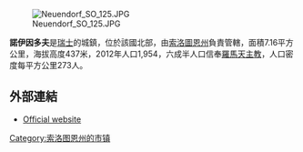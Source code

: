 [[Image:Neuendorf_SO_125.JPG|right]]

'''諾伊因多夫'''是[[瑞士|瑞士]]的城鎮，位於該國北部，由[[索洛圖恩州|索洛圖恩州]]負責管轄，面積7.16平方公里，海拔高度437米，2012年人口1,954，六成半人口信奉[[羅馬天主教|羅馬天主教]]，人口密度每平方公里273人。

==外部連結==
* [https://web.archive.org/web/20061021223949/http://www.neuendorf.ch/ Official website] {{de icon}}

{{Switzerland-geo-stub}}
[[Category:索洛图恩州的市镇|Category:索洛图恩州的市镇]]